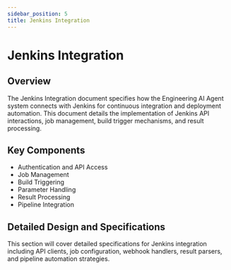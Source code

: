 ```yaml
---
sidebar_position: 5
title: Jenkins Integration
---
```


# Jenkins Integration

## Overview

The Jenkins Integration document specifies how the Engineering AI Agent system connects with Jenkins for continuous integration and deployment automation. This document details the implementation of Jenkins API interactions, job management, build trigger mechanisms, and result processing.

## Key Components

- Authentication and API Access
- Job Management
- Build Triggering
- Parameter Handling
- Result Processing
- Pipeline Integration

## Detailed Design and Specifications

This section will cover detailed specifications for Jenkins integration including API clients, job configuration, webhook handlers, result parsers, and pipeline automation strategies.
